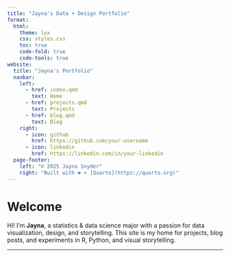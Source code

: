 ```yaml
---
title: "Jayna's Data + Design Portfolio"
format:
  html:
    theme: lux
    css: styles.css
    toc: true
    code-fold: true
    code-tools: true
website:
  title: "Jayna's Portfolio"
  navbar:
    left:
      - href: index.qmd
        text: Home
      - href: projects.qmd
        text: Projects
      - href: blog.qmd
        text: Blog
    right:
      - icon: github
        href: https://github.com/your-username
      - icon: linkedin
        href: https://linkedin.com/in/your-linkedin
  page-footer:
    left: "© 2025 Jayna Snyder"
    right: "Built with ❤ + [Quarto](https://quarto.org)"
---
```


# Welcome 

Hi! I'm **Jayna**, a statistics & data science major with a passion for data visualization, design, and storytelling. This site is my home for projects, blog posts, and experiments in R, Python, and visual storytelling.

---


